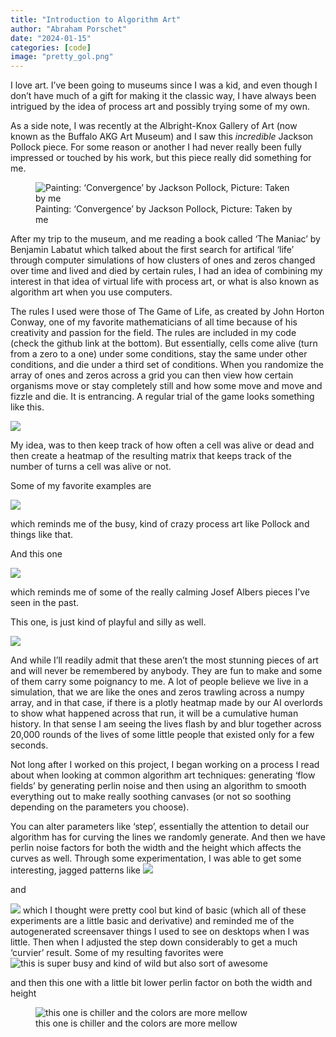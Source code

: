 ```yaml
---
title: "Introduction to Algorithm Art"
author: "Abraham Porschet"
date: "2024-01-15"
categories: [code]
image: "pretty_gol.png"
---
```


I love art. I've been going to museums since I was a kid, and even though I don't have much of a gift for making it the classic way, I have always been intrigued by the idea of process art and possibly trying some of my own.

As a side note, I was recently at the Albright-Knox Gallery of Art (now known as the Buffalo AKG Art Museum) and I saw this *incredible* Jackson Pollock piece. For some reason or another I had never really been fully impressed or touched by his work, but this piece really did something for me.

![Painting: 'Convergence' by Jackson Pollock, Picture: Taken by me](IMG_8004.JPG)

After my trip to the museum, and me reading a book called 'The Maniac' by Benjamin Labatut which talked about the first search for artifical 'life' through computer simulations of how clusters of ones and zeros changed over time and lived and died by certain rules, I had an idea of combining my interest in that idea of virtual life with process art, or what is also known as algorithm art when you use computers.

The rules I used were those of The Game of Life, as created by John Horton Conway, one of my favorite mathematicians of all time because of his creativity and passion for the field. The rules are included in my code (check the github link at the bottom). But essentially, cells come alive (turn from a zero to a one) under some conditions, stay the same under other conditions, and die under a third set of conditions. When you randomize the array of ones and zeros across a grid you can then view how certain organisms move or stay completely still and how some move and move and fizzle and die. It is entrancing. A regular trial of the game looks something like this.

![](1*5BiX8kolye4QPyyexQrogA.gif)

My idea, was to then keep track of how often a cell was alive or dead and then create a heatmap of the resulting matrix that keeps track of the number of turns a cell was alive or not.

Some of my favorite examples are

![](pretty_gol.png)

which reminds me of the busy, kind of crazy process art like Pollock and things like that.

And this one

![](albersTypeBeat.png)

which reminds me of some of the really calming Josef Albers pieces I've seen in the past.

This one, is just kind of playful and silly as well.

![](fun_gol.png)

And while I'll readily admit that these aren't the most stunning pieces of art and will never be remembered by anybody. They are fun to make and some of them carry some poignancy to me. A lot of people believe we live in a simulation, that we are like the ones and zeros trawling across a numpy array, and in that case, if there is a plotly heatmap made by our AI overlords to show what happened across that run, it will be a cumulative human history. In that sense I am seeing the lives flash by and blur together across 20,000 rounds of the lives of some little people that existed only for a few seconds.

Not long after I worked on this project, I began working on a process I read about when looking at common algorithm art techniques:
generating 'flow fields' by generating perlin noise and then using an algorithm to smooth everything out to make really soothing
canvases (or not so soothing depending on the parameters you choose).

You can alter parameters like 'step', essentially the attention to detail our algorithm has for curving the lines we randomly generate. And then we have perlin noise factors for both the width and the height which affects the curves as well. Through some experimentation, I was able to get some interesting, jagged patterns like 
![](greenlines.jpg)

and 

![](bluelines.jpg)
which I thought were pretty cool but kind of basic (which all of these experiments are a little basic and derivative) and reminded me of the autogenerated screensaver things I used to see on desktops when I was little. 
Then when I adjusted the step down considerably to get a much 'curvier' result. Some of my resulting favorites were
![this is super busy and kind of wild but also sort of awesome](yellowbluegreenbusy.jpg)

and then this one with a little bit lower perlin factor on both the width and height

![this one is chiller and the colors are more mellow](purplebluesparse.jpg)
